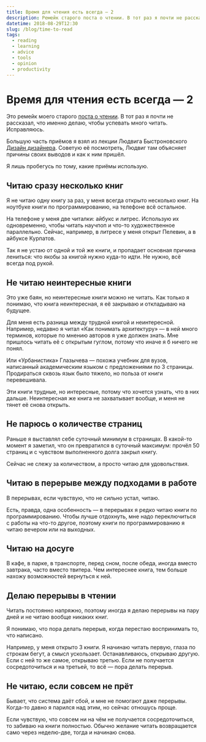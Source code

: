 ```yaml
---
title: Время для чтения есть всегда — 2
description: Ремейк старого поста о чтении. В тот раз я почти не рассказал, что именно делаю, чтобы успевать много читать. Исправляюсь.
datetime: 2018-08-29T12:30
slug: /blog/time-to-read
tags:
  - reading
  - learning
  - advice
  - tools
  - opinion
  - productivity
---
```


# Время для чтения есть всегда — 2

Это ремейк моего старого [поста о чтении](/blog/reading-time/).
В тот раз я почти не рассказал, что именно делаю, чтобы успевать много читать. Исправляюсь.

Большую часть приёмов я взял из лекции Людвига Быстроновского [Дизайн дизайнера](https://ldwg.ru/lectures/2014-dd/). Советую её посмотреть, Людвиг там объясняет причины своих выводов и как к ним пришёл.

Я лишь пробегусь по тому, какие приёмы использую.

## Читаю сразу несколько книг

Я не читаю одну книгу за раз, у меня всегда открыто несколько книг. На ноутбуке книги по программированию, на телефоне всё остальное.

На телефоне у меня две читалки: айбукс и литрес. Использую их одновременно, чтобы читать научпоп и что-то художественное параллельно. Сейчас, например, в литресе у меня открыт Пелевин, а в айбуксе Курпатов.

Так я не устаю от одной и той же книги, и пропадает основная причина лениться: что якобы за книгой нужно куда-то идти. Не нужно, всё всегда под рукой.

## Не читаю неинтересные книги

Это уже баян, но неинтересные книги можно не читать. Как только я понимаю, что книга неинтересная, я её закрываю и откладываю на будущее.

Для меня есть разница между трудной книгой и неинтересной. Например, недавно я читал «Как понимать архитектуру» — в ней много терминов, которые по мнению авторов я уже должен знать. Мне пришлось читать её с открытым гуглом, потому что иначе я б ничего не понял.

Или «Урбанистика» Глазычева — похожа учебник для вузов, написанный академическим языком с предложениями по 3 страницы. Продираться сквозь язык было тяжело, но польза от книги перевешивала.

Эти книги трудные, но интересные, потому что хочется узнать, что в них дальше. Неинтересная же книга не захватывает вообще, и меня не тянет её снова открыть.

## Не парюсь о количестве страниц

Раньше я выставлял себе суточный минимум в страницах. В какой-то момент я заметил, что он превратился в суточный максимум: прочёл 50 страниц и с чувством выполненного долга закрыл книгу.

Сейчас не слежу за количеством, а просто читаю для удовольствия.

## Читаю в перерыве между подходами в работе

В перерывах, если чувствую, что не сильно устал, читаю.

Есть, правда, одна особенность — в перерывах я редко читаю книги по программированию. Чтобы лучше отдохнуть, мне надо переключиться с работы на что-то другое, поэтому книги по программированию я читаю вечером или на выходных.

## Читаю на досуге

В кафе, в парке, в транспорте, перед сном, после обеда, иногда вместо завтрака, часто вместо твитера. Чем интереснее книга, тем больше нахожу возможностей вернуться к ней.

## Делаю перерывы в чтении

Читать постоянно напряжно, поэтому иногда я делаю перерывы на пару дней и не читаю вообще никаких книг.

Я понимаю, что пора делать перерыв, когда перестаю воспринимать то, что написано.

Например, у меня открыто 3 книги. Я начинаю читать первую, глаза по строкам бегут, а смысл ускользает. Останавливаюсь, открываю другую. Если с ней то же самое, открываю третью. Если не получается сосредоточиться и на третьей, то всё — пора делать перерыв.

## Не читаю, если совсем не прёт

Бывает, что система даёт сбой, и мне не помогают даже перерывы. Когда-то давно я парился над этим, но сейчас отношусь проще.

Если чувствую, что совсем ни на чём не получается сосредоточиться, то забиваю на книги полностью. Обычно желание читать возвращается само через неделю-две, тогда и начинаю снова.
